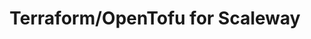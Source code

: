 ---
title: Terraform/OpenTofu for Scaleway
description: Discover the Terraform/OpenTofu provider for Scaleway
---